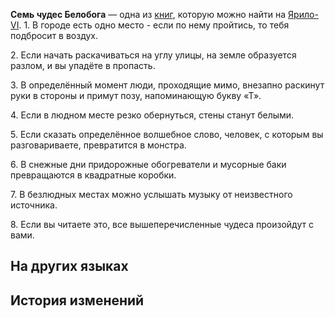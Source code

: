 {{Книга Инфобокс
|id           = 037
|Название     = Семь чудес Белобога
|Изображение  = Item Jarilo-VI Readable 2.png
|Мир          = Ярило-VI
|Томов        = 1
|Автор        = <!--нужно добавить-->
|Описание     = Если вы прочитаете это, то все описанные чудеса появятся рядом с вами...
|Том1         = {{tx}}
|Источник1    = {{tx|Отсутствует источник}}
|Персонажи    = 
|Фракции      = 
}}
'''Семь чудес Белобога''' — одна из [[Книги|книг]], которую можно найти на [[Ярило-VI]].
<!--
==Получение==
<gallery>
Книга НАЗВАНИЕ.png|НАЗВАНИЕ
Локация НАЗВАНИЕ.png|Расположение на карте. Ближайший пространственный якорь «[[НАЗВАНИЕ]]»
</gallery>
-->
1. В городе есть одно место - если по нему пройтись, то тебя подбросит в воздух.

2. Если начать раскачиваться на углу улицы, на земле образуется разлом, и вы упадёте в пропасть.

3. В определённый момент люди, проходящие мимо, внезапно раскинут руки в стороны и примут позу, напоминающую букву «Т».

4. Если в людном месте резко обернуться, стены станут белыми.

5. Если сказать определённое волшебное слово, человек, с которым вы разговариваете, превратится в монстра.

6. В снежные дни придорожные обогреватели и мусорные баки превращаются в квадратные коробки.

7. В безлюдных местах можно услышать музыку от неизвестного источника.

8. Если вы читаете это, все вышеперечисленные чудеса произойдут с вами.

==На других языках==
{{На других языках
|en   = The Seven Wonders of Belobog
|zhs  = 贝洛伯格七大不思议
|zht  = 貝洛伯格七大不思議
|ja   = ベロブルグ七大不思議
|ko   = 벨로보그 7대 불가사의
|es   = Las siete maravillas de Belobog
|fr   = Les sept merveilles de Belobog
|ru   = Семь чудес Белобога
|th   = เจ็ดสิ่งมหัศจรรย์ของ Belobog
|vi   = Bảy Điều Kỳ Diệu Ở Belobog
|de   = Die Sieben Wunder des Belobogs
|id   = Tujuh Keajaiban Belobog
|pt   = As Sete Maravilhas de Belobog
}}

==История изменений==
{{История изменений|2.7}}